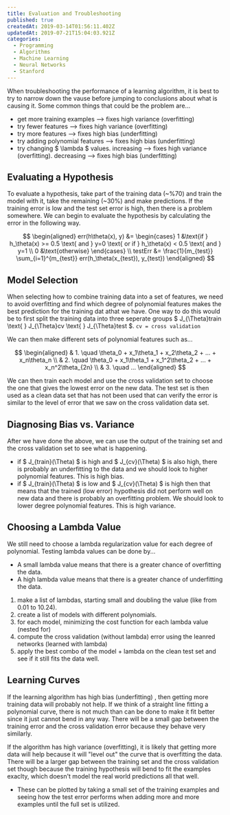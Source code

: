 ```yaml
---
title: Evaluation and Troubleshooting
published: true
createdAt: 2019-03-14T01:56:11.402Z
updatedAt: 2019-07-21T15:04:03.921Z
categories:
  - Programming
  - Algorithms
  - Machine Learning
  - Neural Networks
  - Stanford
---
```


When troubleshooting the performance of a learning algorithm, it is best to try to narrow down the vause before jumping
to conclusions about what is causing it. Some common things that could be the problem are...

- get more training examples --> fixes high variance (overfitting)
- try fewer features --> fixes high variance (overfitting)
- try more features --> fixes high bias (underfitting)
- try adding polynomial features --> fixes high bias (underfitting)
- try changing $ \lambda $ values. increasing --> fixes high variance (overfitting). decreasing --> fixes
  high bias (underfitting)

## Evaluating a Hypothesis

To evaluate a hypothesis, take part of the training data (~%70) and train the model with it, take the remaining (~30%)
and make predictions. If the training error is low and the test set error is high, then there is a problem somewhere. We
can begin to evaluate the hypothesis by calculating the error in the following way.

$$
  \begin{aligned}
    err(h\theta(x), y) &=
      \begin{cases}
        1 &\text{if } h_\theta(x) >= 0.5 \text{   and   } y=0 \text{   or if   } h_\theta(x) < 0.5 \text{   and   } y=1 \\
        0 &\text{otherwise}
      \end{cases} \\
    testErr &= \frac{1}{m_{test}} \sum_{i=1}^{m_{test}} err(h_\theta(x_{test}), y_{test})
  \end{aligned}
$$

## Model Selection

When selecting how to combine training data into a set of features, we need to avoid overfitting and find which degree
of polynomial features makes the best prediction for the training dat athat we have. One way to do this would be to
first split the training data into three seperate groups
$ J_{\Theta}train \text{   } J_{\Theta}cv \text{  } J_{\Theta}test $. `cv = cross validation`

We can then make different sets of polynomial features such as...

$$
  \begin{aligned}
    & 1. \quad \theta_0 + x_1\theta_1 + x_2\theta_2 + ... + x_n\theta_n \\
    & 2. \quad \theta_0 + x_1\theta_1 + x_1^2\theta_2 + ... + x_n^2\theta_{2n} \\
    & 3. \quad ...
  \end{aligned}
$$

We can then train each model and use the cross validation set to choose the one that gives the lowest error on the new
data. The test set is then used as a clean data set that has not been used that can verify the error is similar to the
level of error that we saw on the cross validation data set.

## Diagnosing Bias vs. Variance

After we have done the above, we can use the output of the training set and the cross validation set to see what is
happening.

- if $ J_{train}(\Theta) $ is high and $ J_{cv}(\Theta) $ is also high, there is
  probably an underfitting to the data and we should look to higher polynomial features. This is high bias.
- if $ J_{train}(\Theta) $ is low and $ J_{cv}(\Theta) $ is high then that means
  that the trained (low error) hypothesis did not perform well on new data and there is probably an overfitting problem.
  We should look to lower degree polynomial features. This is high variance.

## Choosing a Lambda Value

We still need to choose a lambda regularization value for each degree of polynomial. Testing lambda values can be done
by...

- A small lambda value means that there is a greater chance of overfitting the data.
- A high lambda value means that there is a greater chance of underfitting the data.

1. make a list of lambdas, starting small and doubling the value (like from 0.01 to 10.24).
2. create a list of models with different polynomials.
3. for each model, minimizing the cost function for each lambda value (nested for)
4. compute the cross validation (without lambda) error using the leanred networks (learned with lambda)
5. apply the best combo of the model + lambda on the clean test set and see if it still fits the data well.

## Learning Curves

If the learning algorithm has high bias (underfitting) , then getting more training data will probably not help. If we
think of a straight line fitting a polynomial curve, there is not much than can be done to make it fit better since it
just cannot bend in any way. There will be a small gap between the training error and the cross validation error because
they behave very similarly.

If the algorithm has high variance (overfitting), it is likely that getting more data will help because it will "level
out" the curve that is overfitting the data. There will be a larger gap between the training set and the cross
validation set though because the training hypothesis will bend to fit the examples exaclty, which doesn't model the
real world predictions all that well.

- These can be plotted by taking a small set of the training examples and seeing how the test error performs when adding
  more and more examples until the full set is utilized.
